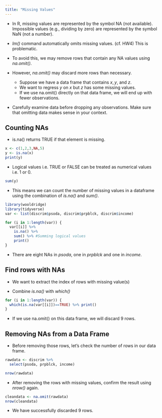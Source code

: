 ```yaml
---
title: "Missing Values"
---
```


- In R, missing values are represented by the symbol NA (not available). Impossible values (e.g., dividing by zero) are represented by the symbol NaN (not a number).

- *lm()* command automatically omits missing values. (cf. HW4) This is problematic.

- To avoid this, we may remove rows that contain any NA values using *na.omit()*. 

- However, *na.omit()* may discard more rows than necessary. 
  - Suppose we have a data frame that contains $x,y,$ and $z$. 
  - We want to regress $y$ on $x$ but $z$ has some missing values. 
  - If we use na.omit() directly on that data frame, we will end up with fewer observations.

- Carefully examine data before dropping any observations. Make sure that omitting data makes sense in your context.

## Counting NAs

- is.na() returns TRUE if that element is missing.

```r
x <- c(1,2,3,NA,5)
y <- is.na(x)
print(y)
```

- Logical values i.e. TRUE or FALSE can be treated as numerical values i.e. 1 or 0.

```r
sum(y)
```

- This means we can count the number of missing values in a dataframe using the combination of *is.na()* and *sum()*.

```r
library(wooldridge)
library(tidyverse)
var <- list(discrim$psoda, discrim$prpblck, discrim$income)

for (i in 1:length(var)) {
  var[[i]] %>%
    is.na() %>% 
    sum() %>% #Summing logical values
    print()
}
```

- There are eight NAs in $psoda$, one in $prpblck$ and one in $income$.

## Find rows with NAs

- We want to extract the index of rows with missing value(s)

- Combine *is.na()* with *which()*

```r
for (i in 1:length(var)) {
  which(is.na(var[[i]])==TRUE) %>% print()
}
```

- If we use na.omit() on this data frame, we will discard 9 rows.

## Removing NAs from a Data Frame

- Before removing those rows, let's check the number of rows in our data frame.

```r
rawdata <- discrim %>%
  select(psoda, prpblck, income)

nrow(rawdata)
```

- After removing the rows with missing values, confirm the result using *nrow()* again.

```r
cleandata <- na.omit(rawdata)
nrow(cleandata)
```

- We have successfully discarded 9 rows.